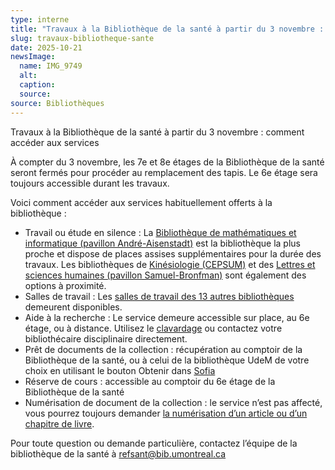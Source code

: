 ```yaml
---
type: interne
title: "Travaux à la Bibliothèque de la santé à partir du 3 novembre : comment accéder aux services"
slug: travaux-bibliotheque-sante
date: 2025-10-21
newsImage:
  name: IMG_9749
  alt: 
  caption: 
  source:
source: Bibliothèques
---
```


<Typography component='h1' variant='h2'>Travaux à la Bibliothèque de la santé à partir du 3 novembre : comment accéder aux services</Typography>

À compter du 3 novembre, les 7e et 8e étages de la Bibliothèque de la santé seront fermés pour procéder au remplacement des tapis. Le 6e étage sera toujours accessible durant les travaux.

Voici comment accéder aux services habituellement offerts à la bibliothèque : 

- Travail ou étude en silence : La [Bibliothèque de mathématiques et informatique (pavillon André-Aisenstadt)](/espaces/#math-info) est la bibliothèque la plus proche et dispose de places assises supplémentaires pour la durée des travaux. Les bibliothèques de [Kinésiologie (CEPSUM)](/espaces/#kinesiologie) et des [Lettres et sciences humaines (pavillon Samuel-Bronfman)](/espaces/#lsh) sont également des options à proximité. 
- Salles de travail : Les [salles de travail des 13 autres bibliothèques](https://calendrier.bib.umontreal.ca/) demeurent disponibles.
- Aide à la recherche : Le service demeure accessible sur place, au 6e étage, ou à distance. Utilisez le [clavardage](/nous-joindre/clavarder) ou contactez votre bibliothécaire disciplinaire directement.
- Prêt de documents de la collection : récupération au comptoir de la Bibliothèque de la santé, ou à celui de la bibliothèque UdeM de votre choix en utilisant le bouton Obtenir dans [Sofia](https://umontreal.on.worldcat.org/discovery?lang=fr)
- Réserve de cours : accessible au comptoir du 6e étage de la Bibliothèque de la santé
- Numérisation de document de la collection : le service n’est pas affecté, vous pourrez toujours demander [la numérisation d’un article ou d’un chapitre de livre](https://bib.umontreal.ca/obtenir/numerisation/).

Pour toute question ou demande particulière, contactez l’équipe de la bibliothèque de la santé à [refsant@bib.umontreal.ca](refsant@bib.umontreal.ca)


